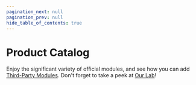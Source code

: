```yaml
---
pagination_next: null
pagination_prev: null
hide_table_of_contents: true
---
```



<style>{`
  .container {
    max-width: none !important;
    width: 100% !important;
  }
  [class*="docItemContainer"] {
    max-width: none !important;
  }
`}</style>

# Product Catalog

Enjoy the significant variety of official modules, and see how you can add [Third-Party Modules](./third-party). Don't forget to take a peek at [Our Lab](./lab)!

<ProductCatalog />
